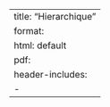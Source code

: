 --- 
title: "Hierarchique"
format: 
  html: default
  pdf:
    header-includes:
      - \usepackage{mathtools} 
--- 